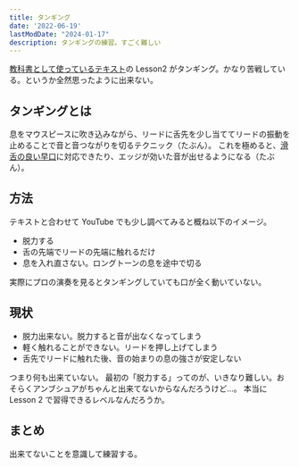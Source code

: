 ```yaml
---
title: タンギング
date: '2022-06-19'
lastModDate: "2024-01-17"
description: タンギングの練習。すごく難しい
---
```


[教科書として使っているテキスト](https://amzn.to/39E6zWX)の Lesson2 がタンギング。かなり苦戦している。というか全然思ったように出来ない。

## タンギングとは

息をマウスピースに吹き込みながら、リードに舌先を少し当ててリードの振動を止めることで音と音つながりを切るテクニック（たぶん）。
これを極めると、[滑舌の良い早口](https://www.youtube.com/watch?v=sKCgdCQDMac)に対応できたり、エッジが効いた音が出せるようになる（たぶん）。

## 方法

テキストと合わせて YouTube でも少し調べてみると概ね以下のイメージ。

* 脱力する
* 舌の先端でリードの先端に触れるだけ
* 息を入れ直さない。ロングトーンの息を途中で切る

実際にプロの演奏を見るとタンギングしていても口が全く動いていない。

## 現状

* 脱力出来ない。脱力すると音が出なくなってしまう
* 軽く触れることができない。リードを押し上げてしまう
* 舌先でリードに触れた後、音の始まりの息の強さが安定しない

つまり何も出来ていない。 最初の「脱力する」ってのが、いきなり難しい。おそらくアンブシュアがちゃんと出来てないからなんだろうけど…。
本当に Lesson 2 で習得できるレベルなんだろうか。

## まとめ

出来てないことを意識して練習する。